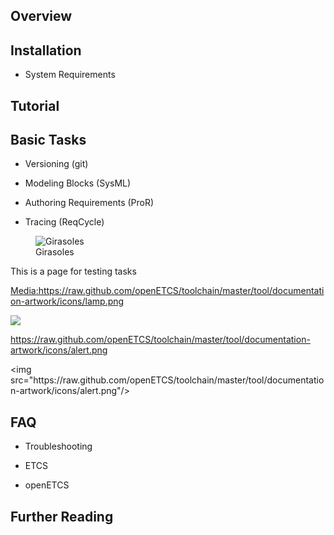 
{{OpenETCS_subpage}}

== Overview ==

== Installation ==


* System Requirements


== Tutorial ==



== Basic Tasks ==



* Versioning (git)

* Modeling Blocks (SysML)

* Authoring Requirements (ProR)

* Tracing (ReqCycle)

[[Image:Example.jpg|Girasoles]]

This is a page for testing tasks

[[Media:https://raw.github.com/openETCS/toolchain/master/tool/documentation-artwork/icons/lamp.png]]

<img src="https://raw.github.com/openETCS/toolchain/master/tool/documentation-artwork/icons/alert.png"/>


<span class="plainlinks">[https://raw.github.com/openETCS/toolchain/master/tool/documentation-artwork/icons/alert.png https://raw.github.com/openETCS/toolchain/master/tool/documentation-artwork/icons/alert.png]</span>

<html>
<nowiki>
<img src="https://raw.github.com/openETCS/toolchain/master/tool/documentation-artwork/icons/alert.png"/></nowiki></html>

== FAQ ==


* Troubleshooting
        
* ETCS  
  
* openETCS
  

== Further Reading ==

